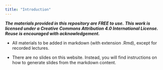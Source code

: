 ```yaml
---
title: "Introduction"
---
```


***The materials provided in this repository are FREE to use.*** ***This work is licensed under a Creative Commons Attribution 4.0 International License. Reuse is encouraged with acknowledgement.***

-   All materials to be added in markdown (with extension .Rmd), except for recorded lectures.

-   There are no slides on this website. Instead, you will find instructions on how to generate slides from the markdown content.
